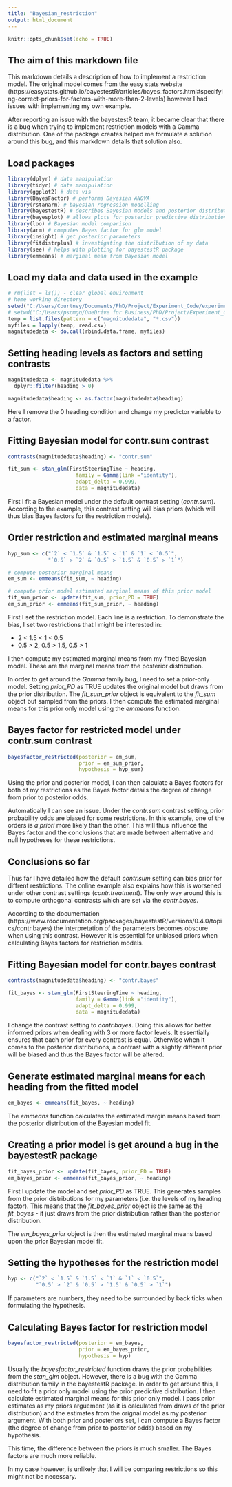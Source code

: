 ```yaml
---
title: "Bayesian_restriction"
output: html_document
---
```


```r
knitr::opts_chunk$set(echo = TRUE)
```

## The aim of this markdown file

This markdown details a description of how to implement a restriction model. The original model comes from the easy stats website (https://easystats.github.io/bayestestR/articles/bayes_factors.html#specifying-correct-priors-for-factors-with-more-than-2-levels) however I had issues with implementing my own example.

After reporting an issue with the bayestestR team, it became clear that there is a bug when trying to implement restriction models with a Gamma distribution. One of the package creates helped me formulate a solution around this bug, and this markdown details that solution also.

## Load packages 

```r
library(dplyr) # data manipulation
library(tidyr) # data manipulation
library(ggplot2) # data vis
library(BayesFactor) # performs Bayesian ANOVA
library(rstanarm) # bayesian regression modelling
library(bayestestR) # describes Bayesian models and posterior distributions
library(bayesplot) # allows plots for posterior predictive distributions
library(loo) # Bayesian model comparison
library(arm) # computes Bayes factor for glm model
library(insight) # get posterior parameters 
library(fitdistrplus) # investigating the distribution of my data
library(see) # helps with plotting for bayestestR package
library(emmeans) # marginal mean from Bayesian model
```

## Load my data and data used in the example

```r
# rm(list = ls()) - clear global environment
# home working directory
setwd("C:/Users/Courtney/Documents/PhD/Project/Experiment_Code/experiment_1")
# setwd("C:/Users/pscmgo/OneDrive for Business/PhD/Project/Experiment_Code/experiment_1")
temp = list.files(pattern = c("magnitudedata", "*.csv"))
myfiles = lapply(temp, read.csv)
magnitudedata <- do.call(rbind.data.frame, myfiles)
```

## Setting heading levels as factors and setting contrasts

```r
magnitudedata <- magnitudedata %>%
  dplyr::filter(heading > 0)

magnitudedata$heading <- as.factor(magnitudedata$heading)
```

Here I remove the 0 heading condition and change my predictor variable to a factor. 

## Fitting Bayesian model for contr.sum contrast

```r
contrasts(magnitudedata$heading) <- "contr.sum"

fit_sum <- stan_glm(FirstSteeringTime ~ heading,
                      family = Gamma(link ="identity"),
                      adapt_delta = 0.999,
                      data = magnitudedata)
```

First I fit a Bayesian model under the default contrast setting (*contr.sum*). According to the example, this contrast setting will bias priors (which will thus bias Bayes factors for the restriction models).

## Order restriction and estimated marginal means

```r
hyp_sum <- c("`2` < `1.5` & `1.5` < `1` & `1` < `0.5`",
             "`0.5` > `2` & `0.5` > `1.5` & `0.5` > `1`")

# compute posterior marginal means
em_sum <- emmeans(fit_sum, ~ heading)

# compute prior model estimated marginal means of this prior model
fit_sum_prior <- update(fit_sum, prior_PD = TRUE)
em_sum_prior <- emmeans(fit_sum_prior, ~ heading)
```

First I set the restriction model. Each line is a restriction. To demonstrate the bias, I set two restrictions that I might be interested in:

- 2 < 1.5 < 1 < 0.5
- 0.5 > 2, 0.5 > 1.5, 0.5 > 1

I then compute my estimated marginal means from my fitted Bayesian model. These are the marginal means from the posterior distribution.

In order to get around the *Gamma* family bug, I need to set a prior-only model. Setting *prior_PD* as TRUE updates the original model but draws from the prior distribution. The *fit_sum_prior* object is equivalent to the *fit_sum* object but sampled from the priors. I then compute the estimated marginal means for this prior only model using the *emmeans* function. 

## Bayes factor for restricted model under contr.sum contrast

```r
bayesfactor_restricted(posterior = em_sum,
                       prior = em_sum_prior,
                       hypothesis = hyp_sum)
```

Using the prior and posterior model, I can then calculate a Bayes factors for both of my restrictions as the Bayes factor details the degree of change from prior to posterior odds.

Automatically I can see an issue. Under the *contr.sum* contrast setting, prior probability odds are biased for some restrictions. In this example, one of the orders is *a priori* more likely than the other. This will thus influence the Bayes factor and the conclusions that are made between alternative and null hypotheses for these restrictions.

## Conclusions so far

Thus far I have detailed how the default *contr.sum* setting can bias prior for diffrent restrictions. The online example also explains how this is worsened under other contrast settings (*contr.treatment*). The only way around this is to compute orthogonal contrasts which are set via the *contr.bayes*.

According to the documentation (https://www.rdocumentation.org/packages/bayestestR/versions/0.4.0/topics/contr.bayes) the interpretation of the parameters becomes obscure when using this contrast. However it is essential for unbiased priors when calculating Bayes factors for restriction models. 

## Fitting Bayesian model for contr.bayes contrast

```r
contrasts(magnitudedata$heading) <- "contr.bayes"

fit_bayes <- stan_glm(FirstSteeringTime ~ heading,
                      family = Gamma(link ="identity"),
                      adapt_delta = 0.999,
                      data = magnitudedata)
```

I change the contrast setting to *contr.bayes*. Doing this allows for better informed priors when dealing with 3 or more factor levels. It essentially ensures that each prior for every contrast is equal. Otherwise when it comes to the posterior distributions, a contrast with a slightly different prior will be biased and thus the Bayes factor will be altered. 

## Generate estimated marginal means for each heading from the fitted model

```r
em_bayes <- emmeans(fit_bayes, ~ heading)
```

The *emmeans* function calculates the estimated margin means based from the posterior distribution of the Bayesian model fit.

## Creating a prior model is get around a bug in the bayestestR package

```r
fit_bayes_prior <- update(fit_bayes, prior_PD = TRUE)
em_bayes_prior <- emmeans(fit_bayes_prior, ~ heading)
```

First I update the model and set *prior_PD* as TRUE. This generates samples from the prior distributions for my parameters (i.e. the levels of my heading factor). This means that the *fit_bayes_prior* object is the same as the *fit_bayes* - it just draws from the prior distribution rather than the posterior distribution.

The *em_bayes_prior* object is then the estimated marginal means based upon the prior Bayesian model fit.

## Setting the hypotheses for the restriction model

```r
hyp <- c("`2` < `1.5` & `1.5` < `1` & `1` < `0.5`",
         "`0.5` > `2` & `0.5` > `1.5` & `0.5` > `1`")
```

If parameters are numbers, they need to be surrounded by back ticks when formulating the hypothesis. 

## Calculating Bayes factor for restriction model

```r
bayesfactor_restricted(posterior = em_bayes,
                       prior = em_bayes_prior,
                       hypothesis = hyp)
```

Usually the *bayesfactor_restricted* function draws the prior probabilities from the *stan_glm* object. However, there is a bug with the Gamma distribution family in the bayestestR package. In order to get around this, I need to fit a prior only model using the prior predictive distribution. I then calculate estimated marginal means for this prior only model. I pass prior estimates as my priors arguement (as it is calculated from draws of the prior distribution) and the estimates from the orignal model as my posterior argument. With both prior and posteriors set, I can compute a Bayes factor (the degree of change from prior to posterior odds) based on my hypothesis.

This time, the difference between the priors is much smaller. The Bayes factors are much more reliable.

In my case however, is unlikely that I will be comparing restrictions so this might not be necessary. 
